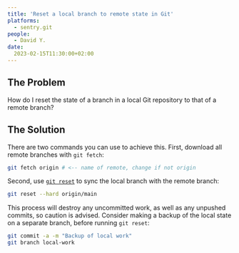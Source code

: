 ```yaml
---
title: 'Reset a local branch to remote state in Git'
platforms: 
  - sentry.git
people: 
  - David Y.
date: 
  2023-02-15T11:30:00+02:00
---
```


## The Problem

How do I reset the state of a branch in a local Git repository to that of a remote branch?

## The Solution

There are two commands you can use to achieve this. First, download all remote branches with `git fetch`:

```sh
git fetch origin # <-- name of remote, change if not origin
```

Second, use [`git reset`](https://git-scm.com/docs/git-reset) to sync the local branch with the remote branch:

```sh
git reset --hard origin/main
```

This process will destroy any uncommitted work, as well as any unpushed commits, so caution is advised. Consider making a backup of the local state on a separate branch, before running `git reset`:

```sh
git commit -a -m "Backup of local work"
git branch local-work
```
